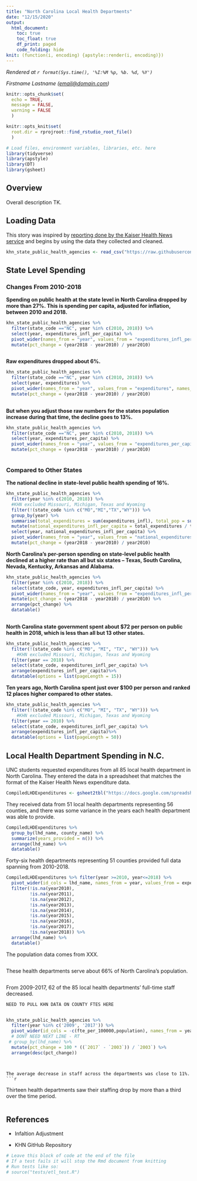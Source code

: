 ```yaml
---
title: "North Carolina Local Health Departments"
date: "12/15/2020"
output:
  html_document:
    toc: true
    toc_float: true
    df_print: paged
    code_folding: hide
knit: (function(i, encoding) {apstyle::render(i, encoding)})
---
```

<!-- Timestamp: leave this in to automatically track when a file is rendered -->
*Rendered at `r format(Sys.time(), '%I:%M %p, %b. %d, %Y')`*

<!-- Contact info: leave author/reporter/editor contact info here -->
*Firstname Lastname (<email@domain.com>)*

```r
knitr::opts_chunk$set(
  echo = TRUE,
  message = FALSE,
  warning = FALSE
  )

knitr::opts_knit$set(
  root.dir = rprojroot::find_rstudio_root_file()
  )
```

```r
# Load files, environment variables, libraries, etc. here
library(tidyverse)
library(apstyle)
library(DT)
library(gsheet)
```

## Overview

Overall description TK.

## Loading Data
This story was inspired by [reporting done by the Kaiser Health News service](https://github.com/khnews/2020-underfunded-under-threat-data/) and begins by using the data they collected and cleaned.

```r
khn_state_public_health_agencies <- read_csv("https://raw.githubusercontent.com/khnews/2020-underfunded-under-threat-data/master/data/01-state-public-health-agencies.csv")
```

## State Level Spending

### Changes From 2010-2018
**Spending on public health at the state level in North Carolina dropped by more than 27%. This is spending per capita, adjusted for inflation, between 2010 and 2018.**


```r
khn_state_public_health_agencies %>%
  filter(state_code =="NC", year %in% c(2010, 2018)) %>%
  select(year, expenditures_infl_per_capita) %>%
  pivot_wider(names_from = "year", values_from = "expenditures_infl_per_capita", names_prefix="year") %>%
  mutate(pct_change = (year2018 - year2010) / year2010)
  
```

**Raw expenditures dropped about 6%.**
```r
khn_state_public_health_agencies %>%
  filter(state_code =="NC", year %in% c(2010, 2018)) %>%
  select(year, expenditures) %>%
  pivot_wider(names_from = "year", values_from = "expenditures", names_prefix="year") %>%
  mutate(pct_change = (year2018 - year2010) / year2010)
  
```

**But when you adjust those raw numbers for the states population increase during that time, the decline goes to 13%.**
```r
khn_state_public_health_agencies %>%
  filter(state_code =="NC", year %in% c(2010, 2018)) %>%
  select(year, expenditures_per_capita) %>%
  pivot_wider(names_from = "year", values_from = "expenditures_per_capita", names_prefix="year") %>%
  mutate(pct_change = (year2018 - year2010) / year2010)
  
```


### Compared to Other States
**The national decline in state-level public health spending of 16%.**

```r
khn_state_public_health_agencies %>%
  filter(year %in% c(2010, 2018)) %>%
  #KHN excluded Missouri, Michigan, Texas and Wyoming 
  filter(!(state_code %in% c("MO","MI","TX","WY"))) %>%
  group_by(year) %>%
  summarise(total_expenditures = sum(expenditures_infl), total_pop = sum(population)) %>%
  mutate(national_expenditures_infl_per_capita = total_expenditures / total_pop) %>%
  select(year, national_expenditures_infl_per_capita) %>%
  pivot_wider(names_from = "year", values_from = "national_expenditures_infl_per_capita", names_prefix="year") %>%
  mutate(pct_change = (year2018 - year2010) / year2010) 
```

**North Carolina's per-person spending on state-level public health declined at a higher rate than all but six states -- Texas, South Carolina, Nevada, Kentucky, Arkansas and Alabama.**

```r
khn_state_public_health_agencies %>%
  filter(year %in% c(2010, 2018)) %>%
  select(state_code, year, expenditures_infl_per_capita) %>%
  pivot_wider(names_from = "year", values_from = "expenditures_infl_per_capita", names_prefix="year") %>%
  mutate(pct_change = (year2018 - year2010) / year2010) %>%
  arrange(pct_change) %>%
  datatable()
  
```

**North Carolina state government spent about $72 per person on public health in 2018, which is less than all but 13 other states.**

```r
khn_state_public_health_agencies %>%
  filter(!(state_code %in% c("MO", "MI", "TX", "WY"))) %>%
    #KHN excluded Missouri, Michigan, Texas and Wyoming 
  filter(year == 2018) %>%
  select(state_code, expenditures_infl_per_capita) %>%
  arrange(expenditures_infl_per_capita)%>%
  datatable(options = list(pageLength = 15))
```

**Ten years ago, North Carolina spent just over $100 per person and ranked 12 places higher compared to other states.**

```r
khn_state_public_health_agencies %>%
  filter(!(state_code %in% c("MO", "MI", "TX", "WY"))) %>%
    #KHN excluded Missouri, Michigan, Texas and Wyoming 
  filter(year == 2010) %>%
  select(state_code, expenditures_infl_per_capita) %>%
  arrange(expenditures_infl_per_capita)%>%
  datatable(options = list(pageLength = 50))
```

## Local Health Department Spending in N.C.
UNC students requested expenditures from all 85 local health department in North Carolina. They entered the data in a spreadsheet that matches the format of the Kaiser Health News expenditure data.  

```r
CompiledLHDExpenditures <- gsheet2tbl("https://docs.google.com/spreadsheets/d/1Zc10pam92Y1218F90eXn9ri7-a4GQI1vhzING33nNSI/edit#gid=0")
```


They received data from 51 local health departments representing 56 counties, and there was some variance in the years each health department was able to provide.

```r
CompiledLHDExpenditures %>%
  group_by(lhd_name, county_name) %>%
  summarize(years_provided = n()) %>% 
  arrange(lhd_name) %>%
  datatable()
```


Forty-six health departments representing 51 counties provided full data spanning from 2010-2018.

```r
CompiledLHDExpenditures %>% filter(year >=2010, year<=2018) %>%
  pivot_wider(id_cols = lhd_name, names_from = year, values_from = expenditures, names_prefix = "year") %>% 
  filter(!is.na(year2010),
         !is.na(year2011),
         !is.na(year2012),
         !is.na(year2013),
         !is.na(year2014),
         !is.na(year2015),
         !is.na(year2016),
         !is.na(year2017),
         !is.na(year2018)) %>%
  arrange(lhd_name) %>%
  datatable()

```


The population data comes from XXX.

```r

```


These health departments serve about 66% of North Carolina’s population.

```r

```

From 2009-2017, 62 of the 85 local health departments’ full-time staff decreased. 


```r

NEED TO PULL KHN DATA ON COUNTY FTES HERE


khn_state_public_health_agencies %>%
  filter(year %in% c('2009', '2017')) %>%
  pivot_wider(id_cols = -c(fte_per_100000,population), names_from = year, values_from = fte) %>%
  # DONT NEED NEXT LINE - RT
 # group_by(lhd_name) %>%
  mutate(pct_change = 100 * ((`2017` - `2003`)) / `2003`) %>%
  arrange(desc(pct_change))
```

```


The average decrease in staff across the departments was close to 11%. 
```r

```


Thirteen health departments saw their staffing drop by more than a third over the time period. 
```r

```


## References

<!-- This section is for including references to related material -->

- Infaltion Adjustment

- KHN GitHub Repository

<!-- This section is for a tests code block -->

```r
# Leave this block of code at the end of the file
# If a test fails it will stop the Rmd document from knitting
# Run tests like so:
# source("tests/etl_test.R")
```
